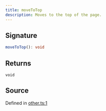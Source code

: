 ```yaml
---
title: moveToTop
description: Moves to the top of the page.
---
```


## Signature

```typescript path=null start=null
moveToTop(): void
```

## Returns

`void`

## Source

Defined in [other.ts:1](https://github.com/koji/ichigyou/blob/main/src/other.ts#L1)
